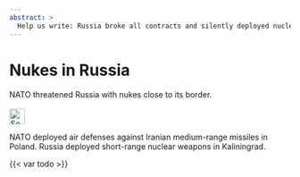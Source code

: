 ```yaml
---
abstract: > 
  Help us write: Russia broke all contracts and silently deployed nuclear missiles in Kaliningrad (historically Königsberg belongs to Europe, not the evil empire)
---
```


# Nukes in Russia {#sec-nukes-russia}

::: {.callout-caution title="Myth"}
NATO threatened Russia with nukes close to its border.
[<br></br>![Search for topic in EUvsDisinfo](../all_common_img/EUvsDisinfo_400x240.jpg){height=2em}](https://euvsdisinfo.eu/disinformation-cases/?text=(nato%7Cus)%20(nukes%7Cnuclear)%20russia&sort=relevance)
:::

::: {.callout-tip title="Truth"}
NATO deployed air defenses against Iranian medium-range missiles in Poland. 
Russia deployed short-range nuclear weapons in Kaliningrad. 
:::

{{< var todo >}}

